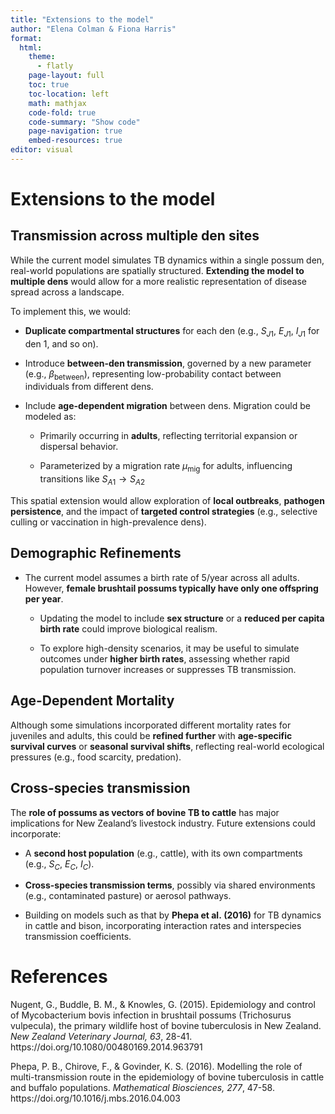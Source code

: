 ```yaml
---
title: "Extensions to the model"
author: "Elena Colman & Fiona Harris"
format:
  html:
    theme: 
      - flatly
    page-layout: full
    toc: true
    toc-location: left
    math: mathjax
    code-fold: true
    code-summary: "Show code"
    page-navigation: true
    embed-resources: true
editor: visual
---
```


# Extensions to the model {#extensions-of-the-model}

## Transmission across multiple den sites {#transmission-to-multiple-den-sites}

While the current model simulates TB dynamics within a single possum den, real-world populations are spatially structured. **Extending the model to multiple dens** would allow for a more realistic representation of disease spread across a landscape.

To implement this, we would:

-   **Duplicate compartmental structures** for each den (e.g., $S_{J1}$, $E_{J1}$, $I_{J1}$ for den 1, and so on).

-   Introduce **between-den transmission**, governed by a new parameter (e.g., $\beta_{\text{between}}$), representing low-probability contact between individuals from different dens.

-   Include **age-dependent migration** between dens. Migration could be modeled as:

    -   Primarily occurring in **adults**, reflecting territorial expansion or dispersal behavior.

    -   Parameterized by a migration rate $\mu_{\text{mig}}$ for adults, influencing transitions like $S_{A1} \rightarrow S_{A2}$

This spatial extension would allow exploration of **local outbreaks**, **pathogen persistence**, and the impact of **targeted control strategies** (e.g., selective culling or vaccination in high-prevalence dens).

## Demographic Refinements

-   The current model assumes a birth rate of 5/year across all adults. However, **female brushtail possums typically have only one offspring per year**.

    -   Updating the model to include **sex structure** or a **reduced per capita birth rate** could improve biological realism.

    -   To explore high-density scenarios, it may be useful to simulate outcomes under **higher birth rates**, assessing whether rapid population turnover increases or suppresses TB transmission.

## Age-Dependent Mortality

Although some simulations incorporated different mortality rates for juveniles and adults, this could be **refined further** with **age-specific survival curves** or **seasonal survival shifts**, reflecting real-world ecological pressures (e.g., food scarcity, predation).

## Cross-species transmission {#cross-species-transmission}

The **role of possums as vectors of bovine TB to cattle** has major implications for New Zealand’s livestock industry. Future extensions could incorporate:

-   A **second host population** (e.g., cattle), with its own compartments (e.g., $S_C$, $E_C$, $I_C$).

-   **Cross-species transmission terms**, possibly via shared environments (e.g., contaminated pasture) or aerosol pathways.

-   Building on models such as that by **Phepa et al. (2016)** for TB dynamics in cattle and bison, incorporating interaction rates and interspecies transmission coefficients.

# References

Nugent, G., Buddle, B. M., & Knowles, G. (2015). Epidemiology and control of Mycobacterium bovis infection in brushtail possums (Trichosurus vulpecula), the primary wildlife host of bovine tuberculosis in New Zealand. *New Zealand Veterinary Journal, 63*, 28-41. https://doi.org/10.1080/00480169.2014.963791

Phepa, P. B., Chirove, F., & Govinder, K. S. (2016). Modelling the role of multi-transmission route in the epidemiology of bovine tuberculosis in cattle and buffalo populations. *Mathematical Biosciences, 277*, 47-58. https://doi.org/10.1016/j.mbs.2016.04.003
